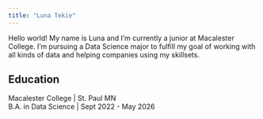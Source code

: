 ```yaml
---
title: "Luna Tekie"
---
```


::: {#intro-heading}
Hello world! My name is Luna and I'm currently a junior at Macalester College. I'm pursuing a Data Science major to fulfill my goal of working with all kinds of data and helping companies using my skillsets.

## Education

Macalester College \| St. Paul MN <br> B.A. in Data Science \| Sept 2022 - May 2026
:::


